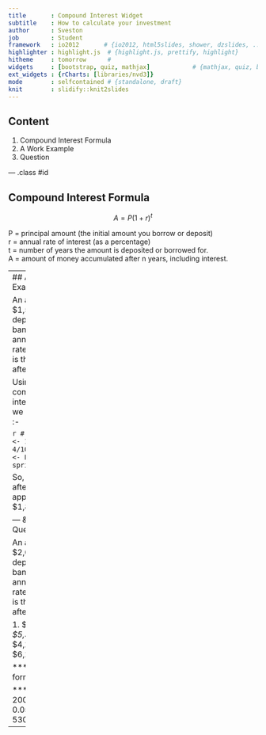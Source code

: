 ```yaml
---
title       : Compound Interest Widget
subtitle    : How to calculate your investment
author      : Sveston
job         : Student
framework   : io2012       # {io2012, html5slides, shower, dzslides, ...}
highlighter : highlight.js  # {highlight.js, prettify, highlight}
hitheme     : tomorrow      # 
widgets     : [bootstrap, quiz, mathjax]            # {mathjax, quiz, bootstrap}
ext_widgets : {rCharts: [libraries/nvd3]}
mode        : selfcontained # {standalone, draft}
knit        : slidify::knit2slides
---
```


## Content

1. Compound Interest Formula   
2. A Work Example   
3. Question  

--- .class #id 

## Compound Interest Formula

$$A = P(1+r)^t$$

P = principal amount (the initial amount you borrow or deposit)  
r  = annual rate of interest (as a percentage)  
t  = number of years the amount is deposited or borrowed for.  
A = amount of money accumulated after n years, including interest.  

--- 
## A Working Example

An amount of $1,500.00 is deposited in a bank paying an annual interest rate of 4%. What is the balance after 6 years?

Using the compound interest formula, we have in R code :-   

```r
# In R code
P <- 1500; r <- 4/100; t <- 6;
A <- P*(1 + r)^t
sprintf("%.2f",A)
```

So, the balance after 6 years is approximately $1,897.98.

--- &radio
## Question

An amount of $2,000.00 is deposited in a bank paying an annual interest rate of 5%. What is the balance after 20 years?

1. $7,234.651
2. _$5,306.595_
3. $4,232.342
4. $6,232.123

*** .hint
Use the formula in Slide 3

*** .explanation
2000 x (1 + 0.05)^20 = 5306.595
---
